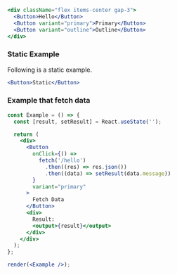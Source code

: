 ```jsx
<div className="flex items-center gap-3">
  <Button>Hello</Button>
  <Button variant="primary">Primary</Button>
  <Button variant="outline">Outline</Button>
</div>
```

### Static Example

Following is a static example.

```jsx static
<Button>Static</Button>
```

### Example that fetch data

```jsx
const Example = () => {
  const [result, setResult] = React.useState('');

  return (
    <div>
      <Button
        onClick={() =>
          fetch('/hello')
            .then((res) => res.json())
            .then((data) => setResult(data.message))
        }
        variant="primary"
      >
        Fetch Data
      </Button>
      <div>
        Result:
        <output>{result}</output>
      </div>
    </div>
  );
};

render(<Example />);
```

